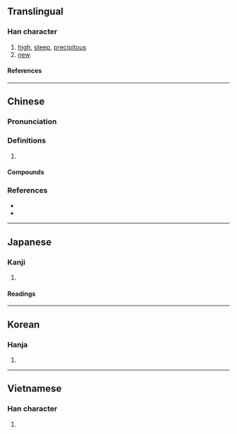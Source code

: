 {{also|崭}}
{{character info/new}}
==Translingual==

===Han character===
{{Han char|rn=46|rad=山|as=11|sn=14|four=22521|canj=UJJL|ids=⿱山斬}}

# [[high]], [[steep]], [[precipitous]]
# [[new]]

====References====
{{Han ref|kx=0318.300|dkj=08413|dj=0618.410|hdz=10793.050|uh=5D84}}

----

==Chinese==
{{zh-forms|s=崭}}

===Pronunciation===
{{zh-pron
|m=zhǎn
|c=zaam2,zaam3,caam5,caam4
|mn=qz,tw,xm,zz:chám/qz,tw,xm,zz:cháⁿ/twv:chàm/twv:châm
|mn_note=chám - literary; cháⁿ - vernacular
|cat=
}}

===Definitions===
{{zh-hanzi}}

# {{rfdef|zh}}

====Compounds====
{{zh-der|嶄新|嶄然|嶄露|嶄露鋒芒|嶄露頭角|頭角嶄然}}

===References===
* {{R:yue:Hanzi}}
* {{R:nan:thcwdq}}

----

==Japanese==

===Kanji===
{{ja-kanji|grade=|rs=山11}}

# {{defn|lang=ja|sort=山11}}

====Readings====
{{ja-readings
|on=さん, ざん
|kun=けわしい
}}

----

==Korean==

===Hanja===
{{ko-hanja|참}}

# {{defn|lang=ko|sort=山11}}

----

==Vietnamese==

===Han character===
{{vi-readings|rs=山11|reading=chởm}}

# {{defn|lang=vi|sort=山11}}